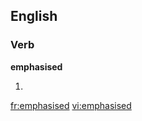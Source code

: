 ==English==

===Verb===
'''emphasised'''

# {{past of|[[emphasise]]}}

{{anagrams:en/adeehimpss}}
[[fr:emphasised]]
[[vi:emphasised]]